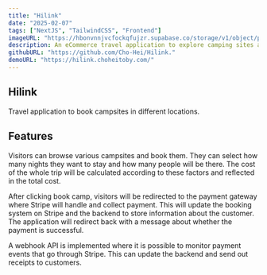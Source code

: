 ```yaml
---
title: "Hilink"
date: "2025-02-07"
tags: ["NextJS", "TailwindCSS", "Frontend"]
imageURL: "https://hbonvnnjvcfockqfujzr.supabase.co/storage/v1/object/public/Hilink.//preview.png"
description: An eCommerce travel application to explore camping sites around the world.
githubURL: "https://github.com/Cho-Hei/Hilink."
demoURL: "https://hilink.choheitoby.com/"
---
```


## Hilink

Travel application to book campsites in different locations.

## Features

Visitors can browse various campsites and book them. They can select how many nights they want to stay and how many people will be there. The cost of the whole trip will be calculated according to these factors and reflected in the total cost.

After clicking book camp, visitors will be redirected to the payment gateway where Stripe will handle and collect payment. This will update the booking system on Stripe and the backend to store information about the customer. The application will redirect back with a message about whether the payment is successful.

A webhook API is implemented where it is possible to monitor payment events that go through Stripe. This can update the backend and send out receipts to customers.
